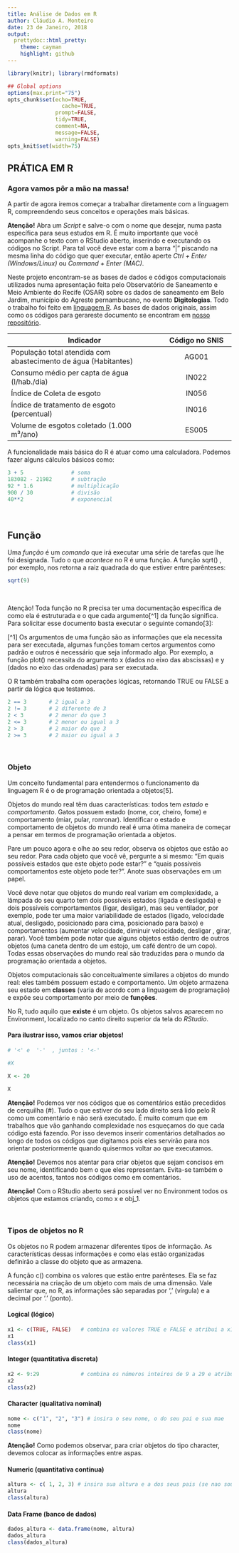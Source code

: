 ```yaml
---
title: Análise de Dados em R
author: Cláudio A. Monteiro
date: 23 de Janeiro, 2018
output:
  prettydoc::html_pretty:
    theme: cayman
    highlight: github
---
```


```r
library(knitr); library(rmdformats)

## Global options
options(max.print="75")
opts_chunk$set(echo=TRUE,
	             cache=TRUE,
               prompt=FALSE,
               tidy=TRUE,
               comment=NA,
               message=FALSE,
               warning=FALSE)
opts_knit$set(width=75)
```

## **PRÁTICA EM R**

### Agora vamos pôr a mão na massa!

A partir de agora iremos começar a trabalhar diretamente com a linguagem R, compreendendo seus conceitos e operações mais básicas.

**Atenção!** Abra um *Script* e salve-o com o nome que desejar, numa pasta específica para seus estudos em R. É muito importante que você acompanhe o texto com o RStudio aberto, inserindo e executando os códigos no Script. Para tal você deve estar com a barra “|” piscando na mesma linha do código que quer executar, então aperte *Ctrl + Enter (Windows/Linux)* ou *Command + Enter (MAC)*.

Neste projeto encontram-se as bases de dados e códigos computacionais utilizados numa apresentação feita pelo Observatório de Saneamento e Meio Ambiente do Recife (OSAR) sobre os dados de saneamento em Belo Jardim, município do Agreste pernambucano, no evento **Digitologias**. Todo o trabalho foi feito em [linguagem R](https://openastrolabium.wordpress.com/2017/05/24/introducao-ao-r/). As bases de dados originais, assim como os códigos para gerareste documento se encontram em [nosso repositório](https://github.com/observatoriosar).


| **Indicador**                                                    | **Código no SNIS**           |
| ---------------------------------------------------------------- |:---------------------------: |
| População total atendida com abastecimento de água (Habitantes)  | AG001                        |
| Consumo médio per capta de água (l/hab./dia)                     | IN022                        |
| Índice de Coleta de esgoto                                       | IN056                        |
| Índice de tratamento de esgoto (percentual)                      | IN016                        |
| Volume de esgotos coletado (1.000 m³/ano)                        | ES005                        |

A funcionalidade mais básica do R é atuar como uma calculadora. Podemos fazer alguns cálculos básicos como:


```r
3 + 5               # soma
183082 - 21982      # subtração
92 * 1.6            # multiplicação
900 / 30            # divisão
40**2               # exponencial
```

</br>

## **Função**

Uma *função* é um *comando* que irá executar uma série de tarefas que lhe foi designada. Tudo o que *acontece* no R é uma função. A função sqrt() , por exemplo, nos retorna a raiz quadrada do que estiver entre parênteses:

```r
sqrt(9)
```

</br>

Atenção! Toda função no R precisa ter uma documentação específica de como ela é estruturada e o que cada argumento[^1] da função significa. Para solicitar esse documento basta executar o seguinte comando[3]:

[^1] Os argumentos de uma função são as informações que ela necessita para ser executada, algumas funções tomam certos argumentos como padrão e outros é necessário que seja informado algo. Por exemplo, a função plot() necessita do argumento x (dados no eixo das abscissas) e y (dados no eixo das ordenadas) para ser executada.

O R também trabalha com operações lógicas,  retornando TRUE ou FALSE a partir da lógica que testamos.

```r

2 == 3       # 2 igual a 3
2 != 3       # 2 diferente de 3
2 < 3        # 2 menor do que 3
2 <= 3       # 2 menor ou igual a 3
2 > 3        # 2 maior do que 3
2 >= 3       # 2 maior ou igual a 3

```

</br>

### **Objeto**

Um conceito fundamental para entendermos o funcionamento da linguagem R é o de programação orientada a objetos[5].

Objetos do mundo real têm duas características: todos tem *estado* e *comportamento*. Gatos possuem estado (nome, cor, cheiro, fome) e comportamento (miar, pular, ronronar). Identificar o estado e comportamento de objetos do mundo real é uma ótima maneira de começar a pensar em termos de programação orientada a objetos.

Pare um pouco agora e olhe ao seu redor, observa os objetos que estão ao seu redor. Para cada objeto que você vê, pergunte a si mesmo: “Em quais possíveis estados que este objeto pode estar?” e “quais possíveis comportamentos este objeto pode ter?”. Anote suas observações em um papel.

 Você deve notar que objetos do mundo real variam em complexidade, a lâmpada do seu quarto tem dois possíveis estados (ligada e desligada) e dois possíveis comportamentos (ligar, desligar), mas seu ventilador, por exemplo, pode ter uma maior variabilidade de estados (ligado, velocidade atual, desligado, posicionado para cima, posicionado para baixo) e comportamentos (aumentar velocidade, diminuir velocidade, desligar , girar, parar). Você também pode notar que alguns objetos estão dentro de outros objetos (uma caneta dentro de um estojo, um café dentro de um copo). Todas essas observações do mundo real são traduzidas para o mundo da programação orientada a objetos.

Objetos computacionais são conceitualmente similares a objetos do mundo real: eles também possuem estado e comportamento. Um objeto armazena seu estado em **classes** (varia de acordo com a linguagem de programação) e expõe seu comportamento por meio de **funções**.

No R, tudo aquilo que **existe** é um objeto. Os objetos salvos aparecem no Environment, localizado no canto direito superior da tela do *RStudio*.

#### Para ilustrar isso, vamos criar objetos! 

```r

# '<' e  '-'  , juntos : '<-'

#X

X <- 20

X
```


**Atenção!** Podemos ver nos códigos que os comentários estão precedidos de cerquilha (#). Tudo o que estiver do seu lado direito será lido pelo R como um comentário e não será executado. É muito comum que em trabalhos que vão ganhando complexidade nos esqueçamos do que cada código está fazendo. Por isso devemos inserir comentários detalhados ao longo de todos os códigos que digitamos pois eles servirão para nos orientar posteriormente quando quisermos voltar ao que executamos.

**Atenção!** Devemos nos atentar para criar objetos que sejam concisos em seu nome, identificando bem o que eles representam. Evita-se também o uso de acentos, tantos nos códigos como em comentários.

**Atenção!** Com o RStudio aberto será possível ver no Environment todos os objetos que estamos criando, como x e obj_1.


</br>


### Tipos de objetos no R

Os objetos no R podem armazenar diferentes tipos de informação. As características dessas informações e como elas estão organizadas definirão a classe do objeto que as armazena.

A função c() combina os valores que estão entre parênteses. Ela se faz necessária na criação de um objeto com mais de uma dimensão. Vale salientar que, no R, as informações são separadas por ',' (vírgula) e a decimal por '.' (ponto). 


#### Logical (lógico)
```r
x1 <- c(TRUE, FALSE)   # combina os valores TRUE e FALSE e atribui a x1
x1
class(x1)

```

#### Integer (quantitativa discreta)
```r

x2 <- 9:29             # combina os números inteiros de 9 a 29 e atribui a x2 
x2
class(x2)

```


#### Character (qualitativa nominal)
```r
nome <- c("1", "2", "3") # insira o seu nome, o do seu pai e sua mae
nome
class(nome)

```
**Atenção!** Como podemos observar, para criar objetos do tipo character, devemos colocar as informações entre aspas.

#### Numeric (quantitativa contínua)
```r
altura <- c( 1, 2, 3) # insira sua altura e a dos seus pais (se nao souber, invente)
altura
class(altura)

```

#### Data Frame (banco de dados)
```r
dados_altura <- data.frame(nome, altura)
dados_altura
class(dados_altura)

```












